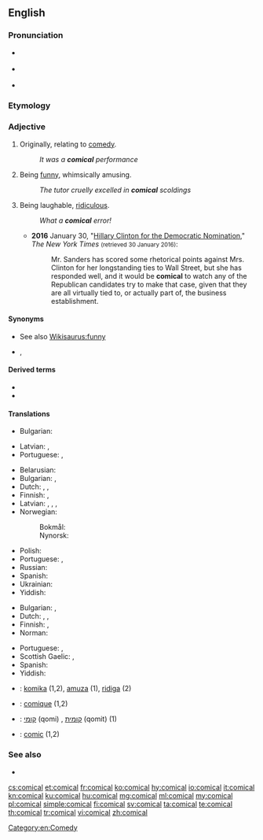 ==English==

===Pronunciation===
* {{a|RP}} {{IPA|/ˈkɒmɪkəl/|lang=en}}
* {{a|GenAm}} {{IPA|/ˈkɑmɪkəl/|lang=en}}
* {{audio|En-us-comical.ogg|Audio (US)|lang=en}}

===Etymology===
{{suffix|lang=en|comic|al}}

===Adjective===
{{en-adj}}

# {{lb|en|archaic}} Originally, relating to [[comedy]].
#: ''It was a '''comical''' performance''
# Being [[funny]], whimsically amusing.
#: ''The tutor cruelly excelled in '''comical''' scoldings''
# Being laughable, [[ridiculous]].
#: ''What a '''comical''' error!''
#* '''2016''' January 30, "[http://www.nytimes.com/2016/01/31/opinion/sunday/hillary-clinton-endorsement.html?smid=fb-nytopinion&smtyp=cur&_r=0 Hillary Clinton for the Democratic Nomination]," ''The New York Times'' <small>(retrieved 30 January 2016)</small>:
#*: Mr. Sanders has scored some rhetorical points against Mrs. Clinton for her longstanding ties to Wall Street, but she has responded well, and it would be '''comical''' to watch any of the Republican candidates try to make that case, given that they are all virtually tied to, or actually part of, the business establishment.

====Synonyms====
* See also [[Wikisaurus:funny]]
* {{sense|comedy}} {{l|en|comic}}, {{l|en|comedic}}

====Derived terms====
* {{l|en|comicality}}
* {{l|en|comically}}

====Translations====
{{trans-top|relating to comedy}}
* Bulgarian: {{t+|bg|комичен}}
{{trans-mid}}
* Latvian: {{t|lv|komisks}}, {{t|lv|komēdijas}}
* Portuguese: {{t+|pt|cómico}} {{qualifier|Portugal}}, {{t+|pt|cômico}} {{qualifier|Brazil}}
{{trans-bottom}}

{{trans-top|being funny, whimsically amusing}}
* Belarusian: {{t|be|сме́шны|m|sc=Cyrl}}
* Bulgarian: {{t+|bg|смешен}}, {{t+|bg|забавен}}
* Dutch: {{t+|nl|grappig}}, {{t+|nl|komisch}}, {{t+|nl|amusant}}
* Finnish: {{t+|fi|huvittava}}, {{t+|fi|koominen}}
* Latvian: {{t|lv|komisks}}, {{t|lv|jocīgs}}, {{t|lv|smieklīgs}}, {{t|lv|humoristisks}}
* Norwegian:
*: Bokmål: {{t+|nb|komisk}}
*: Nynorsk: {{t|nn|komisk}}
{{trans-mid}}
* Polish: {{t+|pl|śmieszny|m}}
* Portuguese: {{t+|pt|cómico}} {{qualifier|Portugal}}, {{t+|pt|cômico}} {{qualifier|Brazil}}
* Russian: {{t+|ru|смешно́й|m}}
* Spanish: {{t+|es|cómico}}
* Ukrainian: {{t|uk|смішни́й|m|sc=Cyrl}}
* Yiddish: {{t|yi|קאָמיש}}
{{trans-bottom}}

{{trans-top|being laughable, ridiculous}}
* Bulgarian: {{t+|bg|шеговит}}, {{t+|bg|чудат}}
* Dutch: {{t+|nl|komisch}}, {{t+|nl|lachwekkend}}, {{t+|nl|hilarisch}}
* Finnish: {{t+|fi|huvittava}}, {{t+|fi|naurettava}}
* Norman: {{t|nrf|risibl'ye|m|f}}
{{trans-mid}}
* Portuguese: {{t+|pt|cómico}} {{qualifier|Portugal}}, {{t+|pt|cômico}} {{qualifier|Brazil}}
* Scottish Gaelic: {{t|gd|èibhinn}}, {{t|gd|àbhachdach}}
* Spanish: {{t+|es|cómico}}
* Yiddish: {{t|yi|קאָמיש}}
{{trans-bottom}}

{{checktrans-top}}
* {{ttbc|eo}}: [[komika]] (1,2), [[amuza]] (1), [[ridiga]] (2)
* {{ttbc|fr}}: [[comique]] (1,2)
{{trans-mid}}
* {{ttbc|he}}: [[קומי]] (qomi) {{g|m}}, [[קומית]] (qomit) {{g|f}} (1)
* {{ttbc|ia}}: [[comic]] (1,2)
{{trans-bottom}}

===See also===
* {{l|en|comic}}

[[Category:en:Comedy]]

[[cs:comical]]
[[et:comical]]
[[fr:comical]]
[[ko:comical]]
[[hy:comical]]
[[io:comical]]
[[it:comical]]
[[kn:comical]]
[[ku:comical]]
[[hu:comical]]
[[mg:comical]]
[[ml:comical]]
[[my:comical]]
[[pl:comical]]
[[simple:comical]]
[[fi:comical]]
[[sv:comical]]
[[ta:comical]]
[[te:comical]]
[[th:comical]]
[[tr:comical]]
[[vi:comical]]
[[zh:comical]]